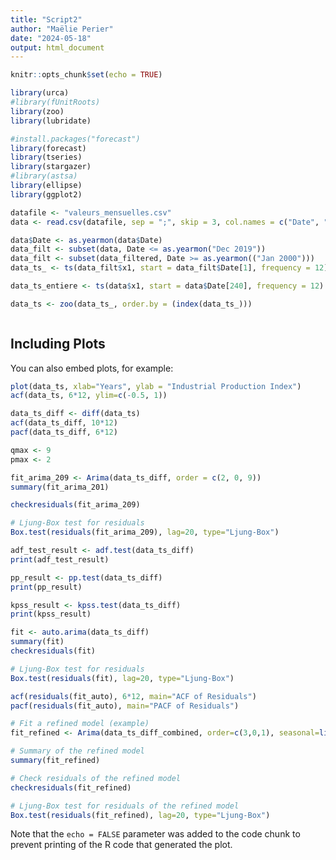 ```yaml
---
title: "Script2"
author: "Maëlie Perier"
date: "2024-05-18"
output: html_document
---
```


```r
knitr::opts_chunk$set(echo = TRUE)
```


```r
library(urca)
#library(fUnitRoots)
library(zoo)
library(lubridate)

#install.packages("forecast")
library(forecast)
library(tseries)
library(stargazer)
#library(astsa)
library(ellipse)
library(ggplot2)

```

```r
datafile <- "valeurs_mensuelles.csv"
data <- read.csv(datafile, sep = ";", skip = 3, col.names = c("Date", "x1", "ignore"))

data$Date <- as.yearmon(data$Date)
data_filt <- subset(data, Date <= as.yearmon("Dec 2019"))
data_filt <- subset(data_filtered, Date >= as.yearmon(("Jan 2000")))
data_ts_ <- ts(data_filt$x1, start = data_filt$Date[1], frequency = 12)

data_ts_entiere <- ts(data$x1, start = data$Date[240], frequency = 12)

data_ts <- zoo(data_ts_, order.by = (index(data_ts_)))



```

## Including Plots

You can also embed plots, for example:

```r
plot(data_ts, xlab="Years", ylab = "Industrial Production Index")
acf(data_ts, 6*12, ylim=c(-0.5, 1))

```

```r
data_ts_diff <- diff(data_ts)
acf(data_ts_diff, 10*12) 
pacf(data_ts_diff, 6*12)

qmax <- 9
pmax <- 2

```

```r
fit_arima_209 <- Arima(data_ts_diff, order = c(2, 0, 9))
summary(fit_arima_201)

checkresiduals(fit_arima_209)

# Ljung-Box test for residuals
Box.test(residuals(fit_arima_209), lag=20, type="Ljung-Box")
```


```r

adf_test_result <- adf.test(data_ts_diff)
print(adf_test_result)

pp_result <- pp.test(data_ts_diff)
print(pp_result)

kpss_result <- kpss.test(data_ts_diff)
print(kpss_result)
```

```r
fit <- auto.arima(data_ts_diff)
summary(fit)
checkresiduals(fit)

# Ljung-Box test for residuals
Box.test(residuals(fit), lag=20, type="Ljung-Box")


```

```r
acf(residuals(fit_auto), 6*12, main="ACF of Residuals")
pacf(residuals(fit_auto), main="PACF of Residuals")

# Fit a refined model (example)
fit_refined <- Arima(data_ts_diff_combined, order=c(3,0,1), seasonal=list(order=c(0,0,2), period=12))

# Summary of the refined model
summary(fit_refined)

# Check residuals of the refined model
checkresiduals(fit_refined)

# Ljung-Box test for residuals of the refined model
Box.test(residuals(fit_refined), lag=20, type="Ljung-Box")
```
Note that the `echo = FALSE` parameter was added to the code chunk to prevent printing of the R code that generated the plot.
